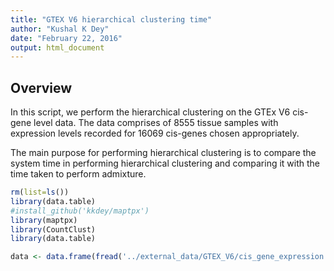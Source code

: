 ```yaml
---
title: "GTEX V6 hierarchical clustering time"
author: "Kushal K Dey"
date: "February 22, 2016"
output: html_document
---
```


## Overview

In this script, we perform the hierarchical clustering on the GTEx V6 cis-gene level data. The  data comprises of $8555$ tissue samples with expression levels recorded for $16069$ cis-genes chosen appropriately. 

The main purpose for performing  hierarchical clustering is to compare the system time in performing hierarchical clustering and comparing it with the time taken to perform admixture. 

```r

rm(list=ls())
library(data.table)
#install_github('kkdey/maptpx') 
library(maptpx)
library(CountClust)
library(data.table)

data <- data.frame(fread('../external_data/GTEX_V6/cis_gene_expression.txt'));



```

